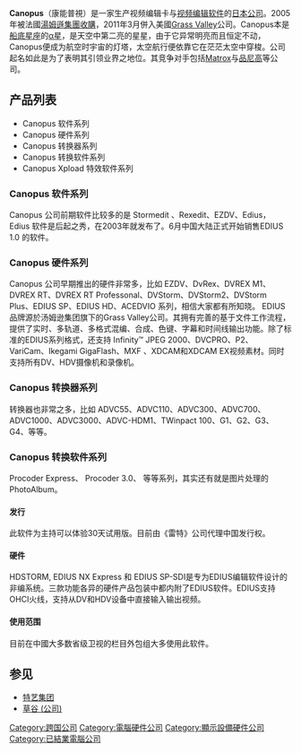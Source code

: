 {{更新|time=2013-12-14T03:13:13+00:00}} 
{{Infobox Company|
 company_name   = Canopus|
 company_logo   = [[File:Canopus_logo.png|240px]]|
 company_slogan = Video Technology That Creates|
 location       = [[日本|日本]][[神户市|神户市]] |
 products       = EDIUS 系列视频系统<br />ADVC 系列视频编码转换软件|
 key_people=|
 num_employees=|
 company_type=|
 foundation=1983年4月1日
}}

'''Canopus'''（康能普視）是一家生产视频编辑卡与[[视频编辑软件|视频编辑软件]]的[[日本|日本]][[公司|公司]]。2005年被法國[[特艺集团|湯姆遜集團]][[收購|收購]]，2011年3月併入美國[[草谷_(公司)|Grass Valley]]公司。Canopus本是[[船底座|船底星座]]的[[老人星|α星]]，是天空中第二亮的星星，由于它异常明亮而且恒定不动，Canopus便成为航空时宇宙的灯塔，太空航行便依靠它在茫茫太空中穿梭。公司起名如此是为了表明其引领业界之地位。其竞争对手包括[[Matrox|Matrox]]与[[品尼高|品尼高]]等公司。

== 产品列表 ==
*Canopus 软件系列
*Canopus 硬件系列
*Canopus 转换器系列
*Canopus 转换软件系列
*Canopus Xpload 特效软件系列

=== Canopus 软件系列 ===

Canopus 公司前期软件比较多的是 Stormedit 、Rexedit、EZDV、Edius， Edius 软件是后起之秀，在2003年就发布了。6月中国大陆正式开始销售EDIUS 1.0 的软件。

===Canopus 硬件系列 ===
Canopus 公司早期推出的硬件非常多，比如 EZDV、DvRex、DVREX M1、DVREX RT、DVREX RT Professonal、DVStorm、DVStorm2、DVStorm Plus、EDIUS SP、EDIUS HD、ACEDVIO 系列，相信大家都有所知晓。
EDIUS品牌源於汤姆逊集团旗下的Grass Valley公司。其拥有完善的基于文件工作流程，提供了实时、多轨道、多格式混编、合成、色键、字幕和时间线输出功能。除了标准的EDIUS系列格式，还支持 Infinity™ JPEG 2000、DVCPRO、P2、VariCam、Ikegami GigaFlash、MXF 、XDCAM和XDCAM EX视频素材。同时支持所有DV、HDV摄像机和录像机。
===Canopus 转换器系列 ===
转换器也非常之多，比如 ADVC55、ADVC110、ADVC300、ADVC700、ADVC1000、ADVC3000、ADVC-HDM1、TWinpact 100、G1、G2、G3、G4、等等。
===Canopus 转换软件系列 ===
Procoder Express、 Procoder 3.0、 等等系列，其实还有就是图片处理的 PhotoAlbum。
====发行====
此软件为主持可以体验30天试用版。目前由《雷特》公司代理中国发行权。
====硬件====
HDSTORM, EDIUS NX Express 和 EDIUS SP-SDI是专为EDIUS编辑软件设计的非编系统。三款功能各异的硬件产品包装中都内附了EDIUS软件。EDIUS支持OHCI火线，支持从DV和HDV设备中直接输入输出视频。
====使用范围====
目前在中國大多数省级卫视的栏目外包组大多使用此软件。

== 参见 ==
* [[特艺集团|特艺集团]]
* [[草谷_(公司)|草谷 (公司)]]

[[Category:跨国公司|Category:跨国公司]]
[[Category:電腦硬件公司|Category:電腦硬件公司]]
[[Category:顯示設備硬件公司|Category:顯示設備硬件公司]]
[[Category:已結業電腦公司|Category:已結業電腦公司]]
